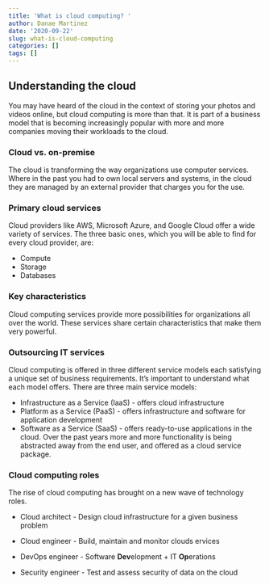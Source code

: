 ```yaml
---
title: 'What is cloud computing? '
author: Danae Martinez
date: '2020-09-22'
slug: what-is-cloud-computing
categories: []
tags: []
---
```



## Understanding the cloud

You may have heard of the cloud in the context of storing your photos and videos online, but cloud computing is more than that. It is part of a business model that is becoming increasingly popular with more and more companies moving their workloads to the cloud.

### Cloud vs. on-premise

The cloud is transforming the way organizations use computer services. Where in the past you had to own local servers and systems, in the cloud they are managed by an external provider that charges you for the use.

### Primary cloud services

Cloud providers like AWS, Microsoft Azure, and Google Cloud offer a wide variety of services. The three basic ones, which you will be able to find for every cloud provider, are:

- Compute
- Storage
- Databases

### Key characteristics

Cloud computing services provide more possibilities for organizations all over the world. These services share certain characteristics that make them very powerful. 

### Outsourcing IT services

Cloud computing is offered in three different service models each satisfying a unique set of business requirements. It's important to understand what each model offers. There are three main service models:

- Infrastructure as a Service (IaaS) - offers cloud infrastructure
- Platform as a Service (PaaS) - offers infrastructure and software for application development
- Software as a Service (SaaS) - offers ready-to-use applications in the cloud. Over the past years more and more functionality is being abstracted away from the end user, and offered as a cloud service package.

### Cloud computing roles

The rise of cloud computing has brought on a new wave of technology roles. 
 
- Cloud architect - Design cloud infrastructure for a given business problem

- Cloud engineer - Build, maintain and monitor clouds ervices
- DevOps engineer - Software **Dev**elopment + IT **Op**erations
- Security engineer - Test and assess security of data on the cloud

